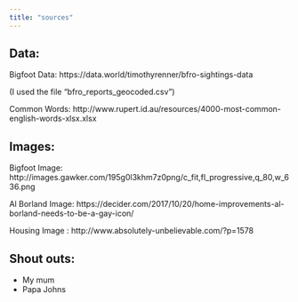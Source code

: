 ---
title: "sources"
---

## Data:

 Bigfoot Data: https://data.world/timothyrenner/bfro-sightings-data
 
 (I used the file "bfro_reports_geocoded.csv")
 
 Common Words: http://www.rupert.id.au/resources/4000-most-common-english-words-xlsx.xlsx
 
## Images:

  Bigfoot Image: http://images.gawker.com/195g0l3khm7z0png/c_fit,fl_progressive,q_80,w_636.png
  
  Al Borland Image: https://decider.com/2017/10/20/home-improvements-al-borland-needs-to-be-a-gay-icon/
  
  Housing Image : http://www.absolutely-unbelievable.com/?p=1578
  
## Shout outs:

  * My mum
  * Papa Johns